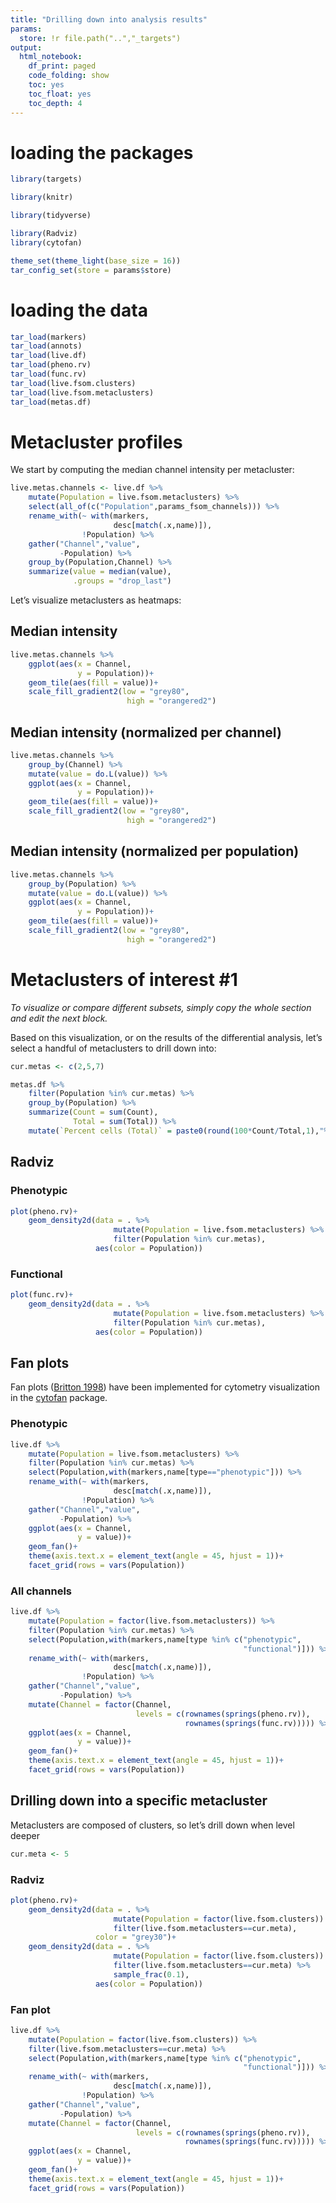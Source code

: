 ```yaml
---
title: "Drilling down into analysis results"
params:
  store: !r file.path("..","_targets")
output:
  html_notebook:
    df_print: paged
    code_folding: show
    toc: yes
    toc_float: yes
    toc_depth: 4
---
```


# loading the packages

```r
library(targets)

library(knitr)

library(tidyverse)

library(Radviz)
library(cytofan)

theme_set(theme_light(base_size = 16))
tar_config_set(store = params$store)
```

# loading the data

```r
tar_load(markers)
tar_load(annots)
tar_load(live.df)
tar_load(pheno.rv)
tar_load(func.rv)
tar_load(live.fsom.clusters)
tar_load(live.fsom.metaclusters)
tar_load(metas.df)
```

# Metacluster profiles {.tabset}

We start by computing the median channel intensity per metacluster:

```r
live.metas.channels <- live.df %>% 
    mutate(Population = live.fsom.metaclusters) %>% 
    select(all_of(c("Population",params_fsom_channels))) %>% 
    rename_with(~ with(markers,
                       desc[match(.x,name)]),
                !Population) %>% 
    gather("Channel","value",
           -Population) %>% 
    group_by(Population,Channel) %>% 
    summarize(value = median(value),
              .groups = "drop_last")
```

Let's visualize metaclusters as heatmaps:

## Median intensity

```r
live.metas.channels %>% 
    ggplot(aes(x = Channel,
               y = Population))+
    geom_tile(aes(fill = value))+
    scale_fill_gradient2(low = "grey80",
                          high = "orangered2")
```

## Median intensity (normalized per channel)

```r
live.metas.channels %>% 
    group_by(Channel) %>% 
    mutate(value = do.L(value)) %>% 
    ggplot(aes(x = Channel,
               y = Population))+
    geom_tile(aes(fill = value))+
    scale_fill_gradient2(low = "grey80",
                          high = "orangered2")
```

## Median intensity (normalized per population)

```r
live.metas.channels %>% 
    group_by(Population) %>% 
    mutate(value = do.L(value)) %>% 
    ggplot(aes(x = Channel,
               y = Population))+
    geom_tile(aes(fill = value))+
    scale_fill_gradient2(low = "grey80",
                          high = "orangered2")
```

# Metaclusters of interest #1

*To visualize or compare different subsets, simply copy the whole section and edit the next block.*

Based on this visualization, or on the results of the differential analysis, let's select a handful of metaclusters to  drill down into: 

```r
cur.metas <- c(2,5,7)
```

```r
metas.df %>% 
    filter(Population %in% cur.metas) %>%
    group_by(Population) %>% 
    summarize(Count = sum(Count),
              Total = sum(Total)) %>% 
    mutate(`Percent cells (Total)` = paste0(round(100*Count/Total,1),"%"))
```

## Radviz {.tabset}

### Phenotypic

```r
plot(pheno.rv)+
    geom_density2d(data = . %>% 
                       mutate(Population = live.fsom.metaclusters) %>% 
                       filter(Population %in% cur.metas),
                   aes(color = Population))
```

### Functional

```r
plot(func.rv)+
    geom_density2d(data = . %>% 
                       mutate(Population = live.fsom.metaclusters) %>% 
                       filter(Population %in% cur.metas),
                   aes(color = Population))
```

## Fan plots {.tabset}

Fan plots ([Britton 1998](https://www.bankofengland.co.uk/quarterly-bulletin/1998/q1/the-inflation-report-projections-understanding-the-fan-chart)) have been implemented for cytometry visualization in the [cytofan](https://cran.r-project.org/package=cytofan) package.

### Phenotypic

```r
live.df %>% 
    mutate(Population = live.fsom.metaclusters) %>% 
    filter(Population %in% cur.metas) %>% 
    select(Population,with(markers,name[type=="phenotypic"])) %>% 
    rename_with(~ with(markers,
                       desc[match(.x,name)]),
                !Population) %>% 
    gather("Channel","value",
           -Population) %>% 
    ggplot(aes(x = Channel,
               y = value))+
    geom_fan()+
    theme(axis.text.x = element_text(angle = 45, hjust = 1))+
    facet_grid(rows = vars(Population))
```

### All channels

```r
live.df %>% 
    mutate(Population = factor(live.fsom.metaclusters)) %>% 
    filter(Population %in% cur.metas) %>% 
    select(Population,with(markers,name[type %in% c("phenotypic",
                                                    "functional")])) %>% 
    rename_with(~ with(markers,
                       desc[match(.x,name)]),
                !Population) %>% 
    gather("Channel","value",
           -Population) %>% 
    mutate(Channel = factor(Channel,
                            levels = c(rownames(springs(pheno.rv)),
                                       rownames(springs(func.rv))))) %>% 
    ggplot(aes(x = Channel,
               y = value))+
    geom_fan()+
    theme(axis.text.x = element_text(angle = 45, hjust = 1))+
    facet_grid(rows = vars(Population))
```

## Drilling down into a specific metacluster {.tabset}

Metaclusters are composed of clusters, so let's drill down when level deeper

```r
cur.meta <- 5
```

### Radviz

```r
plot(pheno.rv)+
    geom_density2d(data = . %>%
                       mutate(Population = factor(live.fsom.clusters)) %>%
                       filter(live.fsom.metaclusters==cur.meta),
                   color = "grey30")+
    geom_density2d(data = . %>% 
                       mutate(Population = factor(live.fsom.clusters)) %>% 
                       filter(live.fsom.metaclusters==cur.meta) %>% 
                       sample_frac(0.1),
                   aes(color = Population))
```

### Fan plot

```r
live.df %>% 
    mutate(Population = factor(live.fsom.clusters)) %>% 
    filter(live.fsom.metaclusters==cur.meta) %>% 
    select(Population,with(markers,name[type %in% c("phenotypic",
                                                    "functional")])) %>% 
    rename_with(~ with(markers,
                       desc[match(.x,name)]),
                !Population) %>% 
    gather("Channel","value",
           -Population) %>% 
    mutate(Channel = factor(Channel,
                            levels = c(rownames(springs(pheno.rv)),
                                       rownames(springs(func.rv))))) %>% 
    ggplot(aes(x = Channel,
               y = value))+
    geom_fan()+
    theme(axis.text.x = element_text(angle = 45, hjust = 1))+
    facet_grid(rows = vars(Population))
```
